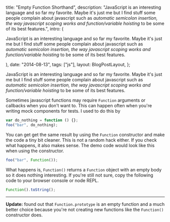 
  title: "Empty Function Shorthand",
  description:
    "JavaScript is an interesting language and so far my favorite. Maybe  it's just me but I find stuff some people complain about javascript such  as _automatic semicolon insertion, the way javascript scoping works and function/variable hoisting_ to be some of its best features.",
  intro: (
    <section>
      <p>
        JavaScript is an interesting language and so far my favorite. Maybe it's
        just me but I find stuff some people complain about javascript such as
        _automatic semicolon insertion, the way javascript scoping works and
        function/variable hoisting_ to be some of its best features.
      </p>
    </section>
  ),
  date: "2014-08-13",
  tags: ["js"],
  layout: BlogPostLayout,
};

JavaScript is an interesting language and so far my favorite. Maybe it's just me but I find stuff some people complain about javascript such as _automatic semicolon insertion, the way javascript scoping works and function/variable hoisting_ to be some of its best features.

Sometimes javascript functions may require `Function` arguments or callbacks when you don't want to. This can happen often when you're writing mock components for tests. I used to do this by

```js
var do_nothing = function () {};
foo("bar", do_nothing);
```

You can get get the same result by using the `Function` constructor and make the code a tiny bit cleaner. This is not a random hack either. If you check what happens, it also makes sense. The demo code would look like this when using the constructor.

```js
foo("bar", Function());
```

What happens is, `Function()` returns a `Function` object with an empty body so it does nothing interesting. If you're still not sure, copy the following code to your browser console or node REPL.

```js
Function().toString();
```

---

**Update:** found out that `Function.prototype` is an empty function and a much better choice because you're not creating new functions like the `Function()` constructor does.
